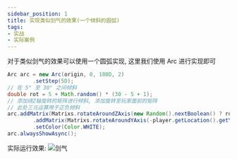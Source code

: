 ```yaml
---
sidebar_position: 1
title: 实现类似剑气的效果(一个倾斜的圆弧)
tags:
- 实战
- 实际案例
---
```

对于类似剑气的效果可以使用一个圆弧实现, 这里我们使用 Arc 进行实现即可

```java
Arc arc = new Arc(origin, 0, 180D, 2)
        .setStep(5D);
// 在 5° 至 30° 之间倾斜
double rot = 5 + Math.random() * (30 - 5 + 1);
// 添加绕Z轴旋转的矩阵进行倾斜, 添加旋转至玩家面前的矩阵
// 此处三元运算用于正负倾斜
arc.addMatrix(Matrixs.rotateAroundZAxis(new Random().nextBoolean() ? rot : -rot))
        .addMatrix(Matrixs.rotateAroundYAxis(-player.getLocation().getYaw()))
        .setColor(Color.WHITE);
arc.alwaysShowAsync();
```

实际运行效果:
![剑气](./img/剑气.png)
